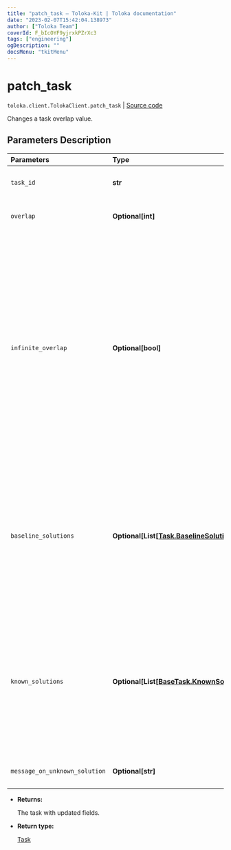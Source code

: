 ```yaml
---
title: "patch_task — Toloka-Kit | Toloka documentation"
date: "2023-02-07T15:42:04.138973"
author: ["Toloka Team"]
coverId: F_bIcOYF9yjrxkPZrXc3
tags: ["engineering"]
ogDescription: ""
docsMenu: "tkitMenu"
---
```


# patch_task
`toloka.client.TolokaClient.patch_task` | [Source code](https://github.com/Toloka/toloka-kit/blob/v1.1.3/src/client/__init__.py#L2413)

Changes a task overlap value.

## Parameters Description

| Parameters | Type | Description |
| :----------| :----| :-----------|
`task_id`|**str**|<p>The ID of the task.</p>
`overlap`|**Optional\[int\]**|<p>The new overlap value.</p>
`infinite_overlap`|**Optional\[bool\]**|<ul> <li>`True` — The task is assigned to all Tolokers. It is usually set for training and control tasks.</li> <li>`False` — An overlap value specified for the task or for the pool is used.</li> </ul> <p></p><p>Default value: `False`.</p>
`baseline_solutions`|**Optional\[List\[[Task.BaselineSolution](/docs/toloka-kit/reference/toloka.client.task.Task.BaselineSolution)\]\]**|<p>Preliminary responses for dynamic overlap and aggregation of results by a skill. They are used to calculate a confidence level of the first responses from Tolokers.</p>
`known_solutions`|**Optional\[List\[[BaseTask.KnownSolution](/docs/toloka-kit/reference/toloka.client.task.BaseTask.KnownSolution)\]\]**|<p>A list of all responses considered correct. It is used with control and training tasks. If there are several output fields, then you must specify all their correct combinations.</p>
`message_on_unknown_solution`|**Optional\[str\]**|<p>A hint used in training tasks.</p>

* **Returns:**

  The task with updated fields.

* **Return type:**

  [Task](/docs/toloka-kit/reference/toloka.client.task.Task)
